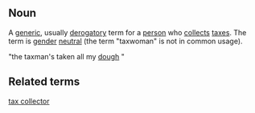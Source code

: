 ==Noun==
A [[generic]], usually [[derogatory]] term for a [[person]] who [[collect]]s [[tax]]es. The term is [[gender]] [[neutral]] (the term "taxwoman" is not in common usage).

"the taxman's taken all my [[dough]] "

==Related terms==
[[tax collector]]
